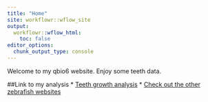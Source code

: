 ---
title: "Home"
site: workflowr::wflow_site
output:
  workflowr::wflow_html:
    toc: false
editor_options:
  chunk_output_type: console
---

Welcome to my qbio6 website. Enjoy some teeth data.


##Link to my analysis
* [Teeth growth analysis](teeth.html)
* [Check out the other zebrafish websites](https://hmhiero.github.io/myproject/index.html)
